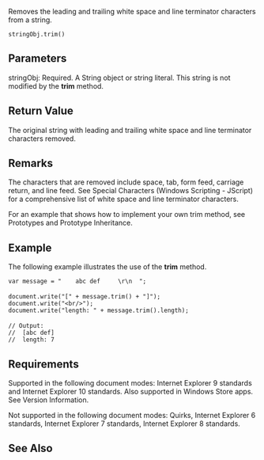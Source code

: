Removes the leading and trailing white space and line terminator characters from a string.

 stringObj.trim()

==Parameters==
; stringObj: Required. A String object or string literal. This string is not modified by the '''trim''' method.

==Return Value==
The original string with leading and trailing white space and line terminator characters removed.


==Remarks==
The characters that are removed include space, tab, form feed, carriage return, and line feed. See Special Characters (Windows Scripting - JScript) for a comprehensive list of white space and line terminator characters.

For an example that shows how to implement your own trim method, see Prototypes and Prototype Inheritance.


==Example==
The following example illustrates the use of the '''trim''' method.

 var message = "    abc def     \r\n  ";
 
 document.write("[" + message.trim() + "]");
 document.write("&lt;br/&gt;");
 document.write("length: " + message.trim().length);
 
 // Output:
 //  [abc def]
 //  length: 7

==Requirements==
Supported in the following document modes: Internet Explorer 9 standards and Internet Explorer 10 standards. Also supported in Windows Store apps. See Version Information.

Not supported in the following document modes: Quirks, Internet Explorer 6 standards, Internet Explorer 7 standards, Internet Explorer 8 standards.


==See Also==

              

              
